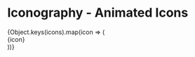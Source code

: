 
<Meta title="Components/Icon/All Animated Icons" />

# Iconography - Animated Icons

<div className="all-icons">
{Object.keys(icons).map(icon => (<div className="icon-wrapper"><Icon iconName={icon} size="32"/> <span>{icon}</span></div>))}
</div>
<style>
  {`
  .all-icons{
    margin-top: 24px;
    width: 100%;
    display: flex;
    flex-wrap: wrap;

.icon-wrapper{
width: calc(33% - 10px);
margin-bottom: 20px;
margin-right: 10px;
display: flex;
align-items: center;

.icon{
margin-right: 4px;
`}

</style>
